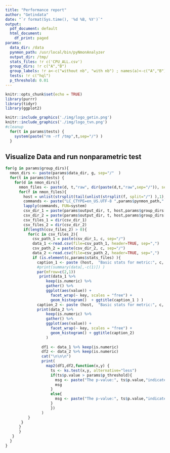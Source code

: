 ```yaml
---
title: "Performance report"
author: "Getindata"
date: "`r format(Sys.time(), '%d %B, %Y')`"
output:
  pdf_document: default
  html_document:
    df_print: paged
params:
  data_dir: /data
  pynmon_path: /usr/local/bin/pyNmonAnalyzer
  output_dir: /tmp/
  stats_files: !r c('CPU_ALL.csv')
  group_dirs: !r c("A","B")
  group_labels: !r a<-c("without nb", "with nb") ; names(a)<-c("A","B"); a
  tests: !r c("hql")
  p_threshold: 0.01
---
```




```r
knitr::opts_chunk$set(echo = TRUE)
library(purrr)
library(tidyr)
library(ggplot2)
```




```r
knitr::include_graphics('./img/logo_getin.png')
knitr::include_graphics('./img/logo_tvn.png')
#cleanup
  for(t in params$tests) {
    system(paste("rm -rf /tmp",t,sep="/") )
  }
```
\pagebreak
## Visualize Data and run nonparametric test


```r
for(g in params$group_dirs){
  nmon_dirs <- paste(params$data_dir, g, sep="/"  )
  for(t in params$tests) {
    for(d in nmon_dirs){
      nmon_files <- paste(d, t,"raw", dir(paste(d,t,"raw",sep="/")), sep="/")
      for(f in nmon_files){
        host = unlist(strsplit(tail(unlist(strsplit(f, split="/") ),1), split="_" ))[1]
        commands <- paste("LC_CTYPE=en_US.UTF-8 ",params$pynmon_path," -c -i", f, " -x -o ",paste(params$output_dir, t, host, g, sep="/"), sep="")
        lapply(commands, FUN=system)
        csv_dir_1 = paste(params$output_dir, t, host,params$group_dirs[1] ,"csv", sep="/")
        csv_dir_2 = paste(params$output_dir, t, host,params$group_dirs[2] ,"csv", sep="/")
        csv_files_1 = dir(csv_dir_1)
        csv_files_2 = dir(csv_dir_2)
        if(length(csv_files_2) > 0){
          for(c in csv_files_2){
            csv_path_1 = paste(csv_dir_1, c, sep="/")
            data_1 <-read.csv(file=csv_path_1, header=TRUE, sep=",")
            csv_path_2 = paste(csv_dir_2, c, sep="/")
            data_2 <-read.csv(file=csv_path_2, header=TRUE, sep=",")
            if (is.element(c,params$stats_files) ){
              caption_1 <- paste (host,  "Basic stats for metric:", c, params$group_labels[1])
              #print(summary(data[,-c(1)]) )
              par(mfrow=c(2,1))
               print(data_1 %>%
                  keep(is.numeric) %>% 
                  gather() %>% 
                  ggplot(aes(value)) +
                    facet_wrap(~ key, scales = "free") +
                    geom_histogram()  + ggtitle(caption_1 ) )
              caption_2 <- paste (host,  "Basic stats for metric:", c, params$group_labels[2]) 
              print(data_2 %>%
                  keep(is.numeric) %>% 
                  gather() %>% 
                  ggplot(aes(value)) +
                    facet_wrap(~ key, scales = "free") +
                    geom_histogram() + ggtitle(caption_2)
                  )
              
                df1 <- data_1 %>% keep(is.numeric)
                df2 <- data_2 %>% keep(is.numeric)
                cat("\n\n\n")
                print(
                  map2(df1,df2,function(x,y) {
                    ts <- ks.test(x,y, alternative="less")
                    if(ts$p.value > params$p_threshold){
                      msg <- paste("The p-value:", ts$p.value,"indicates there IS NO difference between two conditions(",params$p_threshold,")")
                      msg
                    }
                    else{
                      msg <- paste("The p-value:", ts$p.value,"indicates there IS A difference between two conditions(",params$p_threshold,")")
                    }
                    })
                )
          }
       }
      }
      }
   }
  }
}
```
